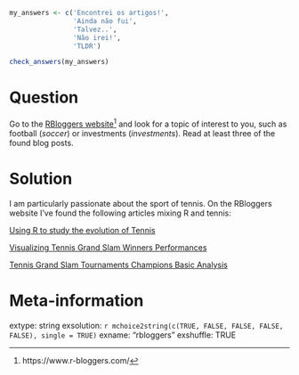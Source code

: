 ```r
my_answers <- c('Encontrei os artigos!', 
                'Ainda não fui',
                'Talvez..',
                'Não irei!',
                'TLDR')

check_answers(my_answers)
```

Question
========

Go to the [RBloggers website](https://www.r-bloggers.com/)^[https://www.r-bloggers.com/] and look for a topic of interest to you, such as football (_soccer_) or investments (_investments_). Read at least three of the found blog posts.


Solution
================

I am particularly passionate about the sport of tennis. On the RBloggers website I've found the following articles mixing R and tennis:

[Using R to study the evolution of Tennis](https://www.r-bloggers.com/2017/02/using-r-to-study-the-evolution-of-tennis/)

[Visualizing Tennis Grand Slam Winners Performances](https://www.r-bloggers.com/2017/05/visualizing-tennis-grand-slam-winners-performances/)

[Tennis Grand Slam Tournaments Champions Basic Analysis](https://www.r-bloggers.com/2017/12/tennis-grand-slam-tournaments-champions-basic-analysis/)


Meta-information
================
extype: string
exsolution: `r mchoice2string(c(TRUE, FALSE, FALSE, FALSE, FALSE), single = TRUE)`
exname: "rbloggers"
exshuffle: TRUE

